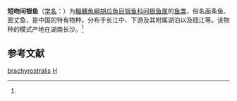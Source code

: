 {{Speciesbox
| taxon = Hemisalanx brachyrostralis
| status = NE
| status_system = IUCN3.1
| binomial_authority = Fang, 1934<ref name='id5425'>{{cite web| url =http://www.bioinfo.cn/db05/BjdwSpecies.php?action=view&id=5425| title =短吻间银鱼| work =中国动物物种编目数据库| publisher =中国科学院微生物研究所| author =中国科学院动物研究所| accessdate =2009-04-11| deadurl =yes| archiveurl =https://web.archive.org/web/20160305012335/http://www.bioinfo.cn/db05/BjdwSpecies.php?action=view&id=5425| archivedate =2016-03-05}}</ref>
| synonyms = *''Salanx brachyrostralis'', Fang, 1934
}}

'''短吻间银鱼'''（[[学名|学名]]：{{lang|la|''Hemisalanx brachyrostralis''}}）为[[輻鰭魚綱|輻鰭魚綱]][[胡瓜魚目|胡瓜魚目]][[银鱼科|银鱼科]][[间银鱼属|间银鱼属]]的[[鱼类|鱼类]]，俗名面条鱼、面丈鱼，是中国的特有物种。分布于长江中、下游及其附属湖泊以及瓯江等。该物种的模式产地在湖南长沙。<ref name='id5425'/>

== 参考文献 ==
{{reflist}}

{{taxonbar}}
[[Category:间银鱼属|brachyrostralis]]
[[Category:1934年描述的魚類|H]]